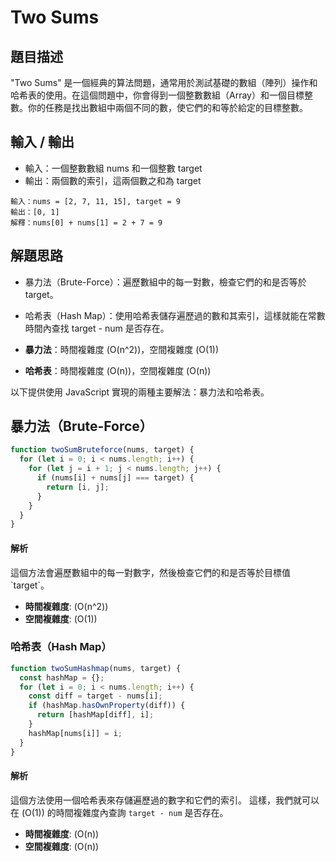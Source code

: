 # Two Sums

## 題目描述

"Two Sums" 是一個經典的算法問題，通常用於測試基礎的數組（陣列）操作和哈希表的使用。在這個問題中，你會得到一個整數數組（Array）和一個目標整數。你的任務是找出數組中兩個不同的數，使它們的和等於給定的目標整數。

## 輸入 / 輸出

- 輸入：一個整數數組 nums 和一個整數 target
- 輸出：兩個數的索引，這兩個數之和為 target

```text
輸入：nums = [2, 7, 11, 15], target = 9
輸出：[0, 1]
解釋：nums[0] + nums[1] = 2 + 7 = 9
```

## 解題思路

- 暴力法（Brute-Force）：遍歷數組中的每一對數，檢查它們的和是否等於 target。
- 哈希表（Hash Map）：使用哈希表儲存遍歷過的數和其索引，這樣就能在常數時間內查找 target - num 是否存在。

- **暴力法**：時間複雜度 \(O(n^2)\)，空間複雜度 \(O(1)\)
- **哈希表**：時間複雜度 \(O(n)\)，空間複雜度 \(O(n)\)

以下提供使用 JavaScript 實現的兩種主要解法：暴力法和哈希表。

## 暴力法（Brute-Force）

```javascript
function twoSumBruteforce(nums, target) {
  for (let i = 0; i < nums.length; i++) {
    for (let j = i + 1; j < nums.length; j++) {
      if (nums[i] + nums[j] === target) {
        return [i, j];
      }
    }
  }
}
```

#### 解析

這個方法會遍歷數組中的每一對數字，然後檢查它們的和是否等於目標值 \`target\`。

- **時間複雜度**: \(O(n^2)\)
- **空間複雜度**: \(O(1)\)

### 哈希表（Hash Map）

```javascript
function twoSumHashmap(nums, target) {
  const hashMap = {};
  for (let i = 0; i < nums.length; i++) {
    const diff = target - nums[i];
    if (hashMap.hasOwnProperty(diff)) {
      return [hashMap[diff], i];
    }
    hashMap[nums[i]] = i;
  }
}
```

#### 解析

這個方法使用一個哈希表來存儲遍歷過的數字和它們的索引。
這樣，我們就可以在 \(O(1)\) 的時間複雜度內查詢 `target - num` 是否存在。

- **時間複雜度**: \(O(n)\)
- **空間複雜度**: \(O(n)\)

